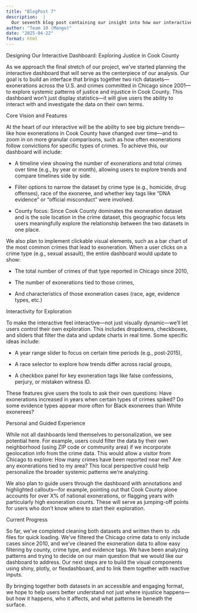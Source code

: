 ```yaml
---
title: "BlogPost 7"
description:  |
  Our seventh blog post containing our insight into how our interactive will look.
author: "Team 10 (Mango)"
date: "2025-04-22"
format: html
---
```

Designing Our Interactive Dashboard: Exploring Justice in Cook County

As we approach the final stretch of our project, we’ve started planning the interactive dashboard that will serve as the centerpiece of our analysis. Our goal is to build an interface that brings together two rich datasets—exonerations across the U.S. and crimes committed in Chicago since 2001—to explore systemic patterns of justice and injustice in Cook County. This dashboard won’t just display statistics—it will give users the ability to interact with and investigate the data on their own terms.

Core Vision and Features

At the heart of our interactive will be the ability to see big picture trends—like how exonerations in Cook County have changed over time—and to zoom in on more granular comparisons, such as how often exonerations follow convictions for specific types of crimes. To achieve this, our dashboard will include:

- A timeline view showing the number of exonerations and total crimes over time (e.g., by year or month), allowing users to explore trends and compare timelines side by side.

- Filter options to narrow the dataset by crime type (e.g., homicide, drug offenses), race of the exoneree, and whether key tags like “DNA evidence” or “official misconduct” were involved.

- County focus: Since Cook County dominates the exoneration dataset and is the sole location in the crime dataset, this geographic focus lets users meaningfully explore the relationship between the two datasets in one place.

We also plan to implement clickable visual elements, such as a bar chart of the most common crimes that lead to exoneration. When a user clicks on a crime type (e.g., sexual assault), the entire dashboard would update to show:

- The total number of crimes of that type reported in Chicago since 2010,

- The number of exonerations tied to those crimes,

- And characteristics of those exoneration cases (race, age, evidence types, etc.)

Interactivity for Exploration

To make the interactive feel interactive—not just visually dynamic—we’ll let users control their own exploration. This includes dropdowns, checkboxes, and sliders that filter the data and update charts in real time. Some specific ideas include:

- A year range slider to focus on certain time periods (e.g., post-2015),

- A race selector to explore how trends differ across racial groups,

- A checkbox panel for key exoneration tags like false confessions, perjury, or mistaken witness ID.

These features give users the tools to ask their own questions: Have exonerations increased in years when certain types of crimes spiked? Do some evidence types appear more often for Black exonerees than White exonerees?

Personal and Guided Experience

While not all dashboards lend themselves to personalization, we see potential here. For example, users could filter the data by their own neighborhood (using ZIP code or community area) if we incorporate geolocation info from the crime data. This would allow a visitor from Chicago to explore: How many crimes have been reported near me? Are any exonerations tied to my area? This local perspective could help personalize the broader systemic patterns we’re analyzing.

We also plan to guide users through the dashboard with annotations and highlighted callouts—for example, pointing out that Cook County alone accounts for over X% of national exonerations, or flagging years with particularly high exoneration counts. These will serve as jumping-off points for users who don’t know where to start their exploration.

Current Progress

So far, we’ve completed cleaning both datasets and written them to .rds files for quick loading. We’ve filtered the Chicago crime data to only include cases since 2010, and we’ve cleaned the exoneration data to allow easy filtering by county, crime type, and evidence tags. We have been analyzing patterns and trying to decide on our main question that we would like our dashboard to address. Our next steps are to build the visual components using shiny, plotly, or flexdashboard, and to link them together with reactive inputs.

By bringing together both datasets in an accessible and engaging format, we hope to help users better understand not just where injustice happens—but how it happens, who it affects, and what patterns lie beneath the surface.